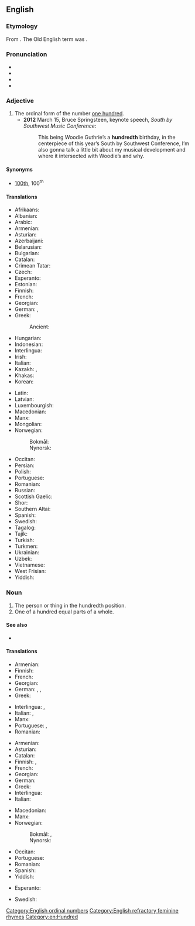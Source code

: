 ==English==
{{number box|en|100}}

===Etymology===
From {{suffix|en|hundred|th}}. The Old English term was {{m|ang|hundtēontigoþa}}.

===Pronunciation===
* {{IPA|en|/ˈhʌndɹɛdθ/}}
* {{enPR|hŭn′drĕdth}}
* {{hyphenation|en|hun|dredth}}
* {{audio|en|LL-Q1860 (eng)-I learned some phrases-hundredth.wav|Audio (UK)}}

===Adjective===
{{en-adj|-}}

# The ordinal form of the number [[hundred|one hundred]].
#* '''2012''' March 15, Bruce Springsteen, keynote speech, ''South by Southwest Music Conference'':
#*: This being Woodie Guthrie’s a '''hundredth''' birthday, in the centerpiece of this year’s South by Southwest Conference, I’m also gonna talk a little bit about my musical development and where it intersected with Woodie’s and why.

====Synonyms====
* [[100th]], 100<sup>th</sup>

====Translations====
{{trans-top-also|ordinal of 100|100th}}
* Afrikaans: {{t+|af|honderdste}}
* Albanian: {{t|sq|i njëqindtë}}
* Arabic: {{t|ar|بالغ جزءا من المئَة}}
* Armenian: {{t+|hy|հարյուրերորդ}}
* Asturian: {{t+|ast|centésimu}}
* Azerbaijani: {{t|az|yüzüncü}}
* Belarusian: {{t|be|сотый}}
* Bulgarian: {{t+|bg|стотен}}
* Catalan: {{t|ca|centèsim}}
* Crimean Tatar: {{t|crh|yüzünci}}
* Czech: {{t+|cs|stý}}
* Esperanto: {{t|eo|centa}}
* Estonian: {{t|et|sajas}}
* Finnish: {{t+|fi|sadas}}
* French: {{t+|fr|centième}}
* Georgian: {{t|ka|მეასე}}
* German: {{t+|de|hundertste}}, {{t+|de|einhundertste}}
* Greek: {{t+|el|εκατοστός}}
*: Ancient: {{t|grc|ἑκατοστός}}
* Hungarian: {{t+|hu|századik}}
* Indonesian: {{t|id|keseratus}}
* Interlingua: {{t|ia|centesime}}
* Irish: {{t|ga|céadú}}
* Italian: {{t+|it|centesimo}}
* Kazakh: {{t|kk|жүздік|sc=Cyrl}}, {{t|kk|жүзінші|sc=Cyrl}}
* Khakas: {{t|kjh|чӱзінӌі|sc=Cyrl}}
* Korean: {{t+|ko|백째}}
{{trans-mid}}
* Latin: {{t+|la|centēsimus}}
* Latvian: {{t|lv|simtais}}
* Luxembourgish: {{t|lb|honnertst}}
* Macedonian: {{t|mk|стоти}}
* Manx: {{t|gv|keeadoo}}
* Mongolian: {{t|mn|зуудугаар|sc=Cyrl}}
* Norwegian:
*: Bokmål: {{t+|nb|hundrede}}
*: Nynorsk: {{t|nn|hundrede}}
* Occitan: {{t|oc|centen}}
* Persian: {{t+|fa|صدم|tr=sadom}}
* Polish: {{t+|pl|setny}}
* Portuguese: {{t+|pt|centésimo}}
* Romanian: {{t+|ro|sutălea|m|alt=al o sutălea}}
* Russian: {{t+|ru|со́тый}}
* Scottish Gaelic: {{t|gd|ceudamh}}
* Shor: {{t|cjs|чӱзинчи}}
* Southern Altai: {{t|alt|јӱзинчи}}
* Spanish: {{t+|es|centésimo}}
* Swedish: {{t+|sv|hundrade}}
* Tagalog: {{t|tl|pang-isang daan}}
* Tajik: {{t|tg|шашсадуми|sc=Cyrl}}
* Turkish: {{t+|tr|yüzüncü}}
* Turkmen: {{t|tk|ýüzünji}}
* Ukrainian: {{t|uk|со́тий}}
* Uzbek: {{t+|uz|yuzinchi}}
* Vietnamese: {{t|vi|thứ một trăm}}
* West Frisian: {{t|fy|hûndertste}}
* Yiddish: {{t|yi|הונדערטסט}}
{{trans-bottom}}

===Noun===
{{en-noun}}

# The person or thing in the hundredth position.
# One of a hundred equal parts of a whole.

====See also====
* {{l|en|one-hundredth}}

====Translations====
{{trans-top|person or thing in the hundredth position}}
* Armenian: {{t+|hy|հարյուրերորդ}}
* Finnish: {{t+|fi|sadas}}
* French: {{t+|fr|centième|m|f}}
* Georgian: {{t|ka|მეასე}}
* German: {{t|de|Hundertster|m}}, {{t|de|Hundertste|f}}, {{t|de|Hundertstes|n}}
* Greek: {{t+|el|εκατοστός|m}}
{{trans-mid}}
* Interlingua: {{t|ia|centesimo|m}}, {{t|ia|centesima|f}}
* Italian: {{t+|it|centesimo|m}}, {{t+|it|centesima|f}}
* Manx: {{t|gv|keeadoo|alt=(yn) keeadoo}}
* Portuguese: {{t+|pt|centésimo|m}}, {{t|pt|centésima|f}}
* Romanian: {{t+|ro|sutălea}}
{{trans-bottom}}

{{trans-top|one of a hundred equal parts of a whole}}
* Armenian: {{t+|hy|հարյուրերորդ}}
* Asturian: {{t+|ast|centésimu|m}}
* Catalan: {{t|ca|centèsim|m}}
* Finnish: {{t+|fi|sadasosa}}, {{t+|fi|sadannes}}
* French: {{t+|fr|centième|m}}
* Georgian: {{t|ka|მეასედი}}
* German: {{t|de|Hunderstel|m|n}}
* Greek: {{t+|el|εκατοστό|n}}
* Interlingua: {{t|ia|centesimo}}
* Italian: {{t+|it|centesimo|m}}
{{trans-mid}}
* Macedonian: {{t|mk|стотинка|f}}
* Manx: {{t|gv|keeadoo}}
* Norwegian:
*: Bokmål: {{t|nb|hundredel|m}}, {{t|nb|hundrededel|m}}
*: Nynorsk: {{t|nn|hundredel|m}}
* Occitan: {{t|oc|centesim|m}}
* Portuguese: {{t+|pt|centésimo|m}}
* Romanian: {{t+|ro|sutime|f}}
* Spanish: {{t+|es|centésimo|m}}
* Yiddish: {{t|yi|הונדערטסטל|n}}
{{trans-bottom}}

{{checktrans-top}}
* Esperanto: {{t-check|eo|centono}}
{{trans-mid}}
* Swedish: {{t+check|sv|hundradel|c}}
{{trans-bottom}}

[[Category:English ordinal numbers]]
[[Category:English refractory feminine rhymes]]
[[Category:en:Hundred]]
